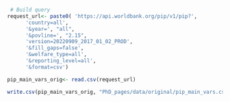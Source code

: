 

```r


 # Build query
request_url<- paste0( 'https://api.worldbank.org/pip/v1/pip?',
      'country=all',
      '&year=', "all",
      '&povline=', "2.15",
      'version=20220909_2017_01_02_PROD',
      '&fill_gaps=false',
      '&welfare_type=all',
      '&reporting_level=all',
      '&format=csv')

pip_main_vars_orig<- read.csv(request_url)

```

```r
write.csv(pip_main_vars_orig, "PhD_pages/data/original/pip_main_vars.csv", row.names = FALSE)
```
